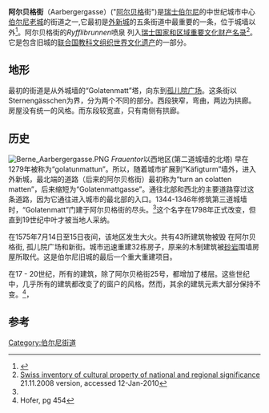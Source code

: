 {{Infobox street
| name                    = 阿尔贝格街
| native_name             = Aarbergergasse
| image                   = Aarbergergasse.JPG
| former_names            = turn an colatten matten <br>Golatenmattegasse
| postal_code             = 3011
| length_m                = 300
| width                   =
| location                = [[瑞士|瑞士]][[伯尔尼|伯尔尼]]
| coordinates             = {{coord|46|56|59.52|N|7|26|35.19|E}}
}}
'''阿尔贝格街'''（Aarbergergasse）("[[阿尔贝格|阿尔贝格]]街")是[[瑞士|瑞士]][[伯尔尼|伯尔尼]]的中世纪城市中心[[伯尔尼老城|伯尔尼老城]]的街道之一,它最初是[[外新城_(伯尔尼)|外新城]]的五条街道中最重要的一条，位于城墙以外<ref name="Hofer 453">{{cite book|author=Hofer, Paul|title=Band 2: Die Stadt Bern. Gesellschaftshäuser und Wohnbauten|publisher=Gesellschaft für Schweizerische Kunstgeschichte|location=Basel|year=1959|pages=453|url=http://digibiblio.unibe.ch/digibern/Chopin/Engine/Systematik/viewer.asp?KatalogID=1&ImgNum=930&ImgCount=3&StartImgNum=930&RecordNr=66&strSuchbegriff=Aarbergergasse&strIsFuzzy=False|access-date=2017-03-14|archive-url=https://web.archive.org/web/20110930222749/http://digibiblio.unibe.ch/digibern/Chopin/Engine/Systematik/viewer.asp?KatalogID=1&ImgNum=930&ImgCount=3&StartImgNum=930&RecordNr=66&strSuchbegriff=Aarbergergasse&strIsFuzzy=False|archive-date=2011-09-30|dead-url=yes}}{{de_icon}}</ref>。阿尔贝格街的''Ryfflibrunnen''喷泉 列入[[瑞士国家和区域重要文化财产名录|瑞士国家和区域重要文化财产名录]]<ref name="KGS">[http://www.bevoelkerungsschutz.admin.ch/internet/bs/de/home/themen/kgs/kgs_inventar.html Swiss inventory of cultural property of national and regional significance] {{webarchive|url=https://web.archive.org/web/20090501142322/http://www.bevoelkerungsschutz.admin.ch/internet/bs/de/home/themen/kgs/kgs_inventar.html |date=2009-05-01 }} 21.11.2008 version, {{de icon}} accessed 12-Jan-2010</ref>。它是包含旧城的[[联合国教科文组织|联合国教科文组织]][[世界文化遗产|世界文化遗产]]的一部分。

==地形==
最初的街道是从外城墙的“Golatenmatt”塔，向东到[[孤儿院广场|孤儿院广场]]。这条街以Sternengässchen为界，分为两个不同的部分。西段狭窄，弯曲，两边为拱廊。房屋没有统一的风格。而东段较宽直，只有南侧有拱廊。

==历史==
[[Image:Berne_Aarbergergasse.PNG|thumb]]
''Frauentor''以西地区(第二道城墙的北塔) 早在1279年被称为“golatunmattun”。所以，随着城市扩展到“Käfigturm”墙外，进入外新城，最北端的道路（后来的阿尔贝格街）最初称为“turn an colatten matten”，后来缩短为“Golatenmattgasse”。通往北部和西北的主要道路穿过这条道路，因为它通往进入城市的最北部的入口。1344-1346年修筑第三道城墙时，“Golatenmatt”门建于阿尔贝格街的尽头。<ref name="Hofer 453"/>这个名字在1798年正式改变，但直到19世纪中叶才被当地人采纳。

在1575年7月14日至15日夜间，该地区发生大火。共有43所建筑物被毁 在阿尔贝格街, 孤儿院广场和新街。城市迅速重建32栋房子，原来的木制建筑被[[砂岩|砂岩]]围墙房屋所取代。这是伯尔尼旧城的最后一个重大重建项目。

在17 - 20世纪，所有的建筑，除了阿尔贝格街25号，都增加了楼层。这些世纪中，几乎所有的建筑都改变了的窗户的风格。然而，其余的建筑元素大部分保持不变。<ref name="Hofer_454">Hofer, pg 454</ref>，

==参考==
{{reflist}}
{{伯尔尼老城}}
{{coord|46|56|59.52|N|7|26|35.19|E|region:CH|display=title}}
[[Category:伯尔尼街道|Category:伯尔尼街道]]